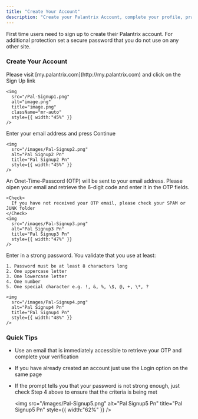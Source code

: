```yaml
---
title: "Create Your Account"
description: "Create your Palantrix Account, complete your profile, practice mock interviews, receive real-time AI feedback and apply for jobs."
---
```


<Info>
  First time users need to sign up to create their Palantrix account. For additional protection set a secure password that you do not use on any other site.
</Info>

### Create Your Account

<Steps>
  <Step title="Sign Up to Palantrix">
    Please visit [my.palantrix.com](http://my.palantrix.com) and click on the Sign Up link

    <img
      src="/Pal-Signup1.png"
      alt="image.png"
      title="image.png"
      className="mr-auto"
      style={{ width:"45%" }}
    />
  </Step>
  <Step title="Add your Email">
    Enter your email address and press Continue

    <img
      src="/images/Pal-Signup2.png"
      alt="Pal Signup2 Pn"
      title="Pal Signup2 Pn"
      style={{ width:"45%" }}
    />
  </Step>
  <Step title="Enter your OTP">
    An Onet-Time-Passcord (OTP) will be sent to your email address. Please oipen your email and retrieve the 6-digit code and enter it in the OTP fields.

    <Check>
      If you have not received your OTP email, please check your SPAM or JUNK folder
    </Check>
    <img
      src="/images/Pal-Signup3.png"
      alt="Pal Signup3 Pn"
      title="Pal Signup3 Pn"
      style={{ width:"47%" }}
    />
  </Step>
  <Step title="Enter and Confirm your password">
    Enter in a strong password. You validate that you use at least:

    1. Password must be at least 8 characters long
    2. One uppercase letter
    3. One lowercase letter
    4. One number
    5. One special character e.g. !, &, %, \$, @, +, \*, ?

    <img
      src="/images/Pal-Signup4.png"
      alt="Pal Signup4 Pn"
      title="Pal Signup4 Pn"
      style={{ width:"48%" }}
    />
  </Step>
</Steps>

### Quick Tips

- Use an email that is immediately accessible to retrieve your OTP and complete your verification
- If you have already created an account just use the Login option on the same page
- If the prompt tells you that your password is not strong enough, just check Step 4 above to ensure that the criteria is being met

  <img
    src="/images/Pal-Signup5.png"
    alt="Pal Signup5 Pn"
    title="Pal Signup5 Pn"
    style={{ width:"62%" }}
  />